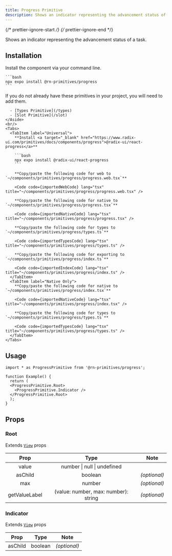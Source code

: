 ```yaml
---
title: Progress Primitive
description: Shows an indicator representing the advancement status of a task.
---
```


{/* prettier-ignore-start */}
{/* prettier-ignore-end */}


Shows an indicator representing the advancement status of a task.

## Installation

<Tabs>
  <TabItem label="NPM">

  Install the component via your command line.

    ```bash
    npx expo install @rn-primitives/progress
    ```

  </TabItem>
  <TabItem label="Manual">
    <Aside title="Uses shared primitives">
      If you do not already have these primitives in your project, you will need to add them.

      - [Types Primitive](/types)
      - [Slot Primitive](/slot)
    </Aside>
    <br/>
    <Tabs>
      <TabItem label="Universal">
        **Install <a target="_blank" href="https://www.radix-ui.com/primitives/docs/components/progress">@radix-ui/react-progress</a>**

        ```bash
        npx expo install @radix-ui/react-progress
        ```

        **Copy/paste the following code for web to  `~/components/primitives/progress/progress.web.tsx`**

        <Code code={importedWebCode} lang="tsx" title="~/components/primitives/progress/progress.web.tsx" />

        **Copy/paste the following code for native to  `~/components/primitives/progress/progress.tsx`**

        <Code code={importedNativeCode} lang="tsx" title="~/components/primitives/progress/progress.tsx" />

        **Copy/paste the following code for types to  `~/components/primitives/progress/types.ts`**

        <Code code={importedTypesCode} lang="tsx" title="~/components/primitives/progress/types.ts" />

        **Copy/paste the following code for exporting to  `~/components/primitives/progress/index.ts`**

        <Code code={importedIndexCode} lang="tsx" title="~/components/primitives/progress/index.ts" />
      </TabItem>
      <TabItem label="Native Only">
        **Copy/paste the following code for native to  `~/components/primitives/progress/index.tsx`**

        <Code code={importedNativeCode} lang="tsx" title="~/components/primitives/progress/index.tsx" />

        **Copy/paste the following code for types to  `~/components/primitives/progress/types.ts`**

        <Code code={importedTypesCode} lang="tsx" title="~/components/primitives/progress/types.ts" />
      </TabItem>
    </Tabs>
  </TabItem>
</Tabs>

## Usage

```tsx
import * as ProgressPrimitive from '@rn-primitives/progress';

function Example() {
  return (
  <ProgressPrimitive.Root>
    <ProgressPrimitive.Indicator />
  </ProgressPrimitive.Root>
  );
}
```

## Props

### Root

Extends [`View`](https://reactnative.dev/docs/view#props) props

|     Prop      |                 Type                 |     Note     |
| :-----------: | :----------------------------------: | :----------: |
|     value     |     number \| null \| undefined      |              |
|    asChild    |               boolean                | _(optional)_ |
|      max      |                number                | _(optional)_ |
| getValueLabel | (value: number, max: number): string | _(optional)_ |

### Indicator

Extends [`View`](https://reactnative.dev/docs/view#props) props

|  Prop   |  Type   |     Note     |
| :-----: | :-----: | :----------: |
| asChild | boolean | _(optional)_ |